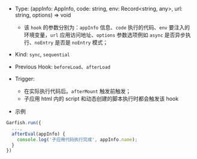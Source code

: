 
- Type: <Highlight> (appInfo: AppInfo, code: string, env: Record<string, any>, url: string, options) => void </Highlight>
  - 该 `hook` 的参数分别为：`appInfo` 信息、`code` 执行的代码、`env` 要注入的环境变量，`url` 应用访问地址、`options` 参数选项例如 `async` 是否异步执行、`noEntry` 是否是 `noEntry` 模式；
- Kind: `sync`, `sequential`
- Previous Hook: `beforeLoad`、`afterLoad`
- Trigger:

  - 在实际执行代码后。`afterMount` 触发前触发；
  - 子应用 html 内的 script 和动态创建的脚本执行时都会触发该 hook

- 示例

```ts
Garfish.run({
  ...,
  afterEval(appInfo) {
    console.log('子应用代码执行完成', appInfo.name);
  }
})
```
